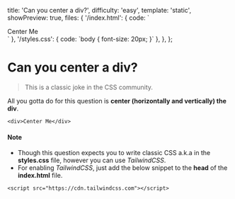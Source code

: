   title: 'Can you center a div?',
  difficulty: 'easy',
  template: 'static',
  showPreview: true,
  files: {
    '/index.html': {
      code: `<!DOCTYPE html>
<html>

<head>
  <title>Parcel Sandbox</title>
  <meta charset="UTF-8" />
  <link rel="stylesheet" href="/styles.css" />
</head>

<body>
  <div>Center Me</div>
</body>

</html>`
},
    '/styles.css': {
      code: `body {
      font-size: 20px;
    }`
    },
  },
};

# Can you center a div?

> This is a classic joke in the CSS community.

All you gotta do for this question is **center (horizontally and vertically) the div**.

```
<div>Center Me</div>
```

#### Note

- Though this question expects you to write classic CSS a.k.a in the **styles.css** file, however you can use _TailwindCSS_.
- For enabling _TailwindCSS_, just add the below snippet to the **head** of the **index.html** file.

```
<script src="https://cdn.tailwindcss.com"></script>
```
